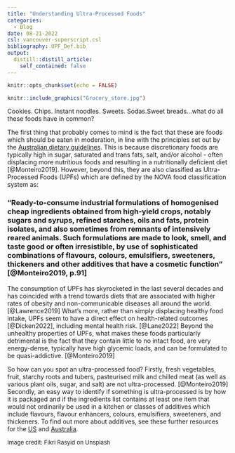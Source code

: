 ```yaml
---
title: "Understanding Ultra-Processed Foods"
categories:
  - Blog
date: 08-21-2022
csl: vancouver-superscript.csl
bibliography: UPF_Def.bib
output:
  distill::distill_article:
    self_contained: false
---
```



```r
knitr::opts_chunk$set(echo = FALSE)
```

```r
knitr::include_graphics("Grocery_store.jpg")
```

Cookies. Chips. Instant noodles. Sweets. Sodas.Sweet breads...what do all these foods have in common?

The first thing that probably comes to mind is the fact that these are foods which should be eaten in moderation, in line with the principles set out by the [Australian dietary guidelines](https://www.eatforhealth.gov.au/sites/default/files/2022-09/n55a_australian_dietary_guidelines_summary_131014_1.pdf). This is because discretionary foods are typically high in sugar, saturated and trans fats, salt, and/or alcohol - often displacing more nutritious foods and resulting in a nutritionally deficient diet [@Monteiro2019]. However, beyond this, they are also classified as Ultra-Processed Foods (UPFs) which are defined by the NOVA food classification system as:

### "Ready-to-consume industrial formulations of homogenised cheap ingredients obtained from high-yield crops, notably sugars and syrups, refined starches, oils and fats, protein isolates, and also sometimes from remnants of intensively reared animals. Such formulations are made to look, smell, and taste good or often irresistible, by use of sophisticated combinations of flavours, colours, emulsifiers, sweeteners, thickeners and other additives that have a cosmetic function" [@Monteiro2019, p.91]

The consumption of UPFs has skyrocketed in the last several decades and has coincided with a trend towards diets that are associated with higher rates of obesity and non-communicable diseases all around the world. [@Lawrence2019] What's more, rather than simply displacing healthy food intake, UPFs seem to have a direct effect on health-related outcomes [@Dicken2022], including mental health risk. [@Lane2022] Beyond the unhealthy properties of UPFs, what makes these foods particularly detrimental is the fact that they contain little to no intact food, are very energy-dense, typically have high glycemic loads, and can be formulated to be quasi-addictive. [@Monteiro2019]

So how can you spot an ultra-processed food?
Firstly, fresh vegetables, fruit, starchy roots and tubers, pasteurised milk and chilled meat (as well as various plant oils, sugar, and salt) are not ultra-processed. [@Monteiro2019] Secondly, an easy way to identify if something is ultra-processed is by how it is packaged and if the ingredients list contains at least one item that would not ordinarily be used in a kitchen or classes of additives which include flavours, flavour enhancers, colours, emulsifiers, sweeteners, and thickeners. To find out more about additives, see these further resources for the [US](https://www.fao.org/gsfaonline/%20additives/results.html) and [Australia](https://www.foodstandards.gov.au/consumer/additives/additiveoverview/Pages/default.aspx).


<font size="2">Image credit: Fikri Rasyid on Unsplash</font>

